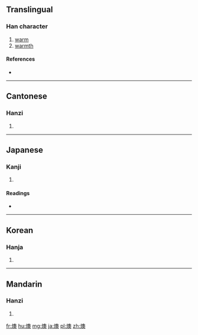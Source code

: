 ==Translingual==

===Han character===
{{Han char|rn=86|rad=火|as=13|sn=17|four=97834|canj=FHBK}}

# [[warm]]
# [[warmth]]

====References====
* {{Han ref|kx=0684.180|dkj=19458|dj=1097.010|hdz=32235.010|uh=71E0|ud=29152|bh=C0EE|bd=49390}}

----

==Cantonese==

===Hanzi===
{{yue-hanzi|jyut=|y=[[yuk1]]}}

# {{defn|lang=yue|sort=火13}}

----

==Japanese==

===Kanji===
{{ja-kanji|grade=|rs=火13}}

# {{defn|lang=ja|sort=火13}}

====Readings====
* {{ja-readings|on=[[いく]] (iku), [[おう]] (ō)|kun=[[あたたかい]] (atatakai)}}

----

==Korean==

===Hanja===
{{ko-hanja|hangeul=욱|eumhun=|rv=uk|mr=uk|y=wuk}}

# {{defn|lang=ko|sort=火13}}

----

==Mandarin==

===Hanzi===
{{cmn-hanzi|pin=[[ào]] ([[ao4]]), [[yù]] ([[yu4]])|wg=ao<sup>4</sup>, [[yü]]<sup>4</sup>}}

# {{defn|lang=cmn|sort=火13}}

[[fr:燠]]
[[hu:燠]]
[[mg:燠]]
[[ja:燠]]
[[pl:燠]]
[[zh:燠]]